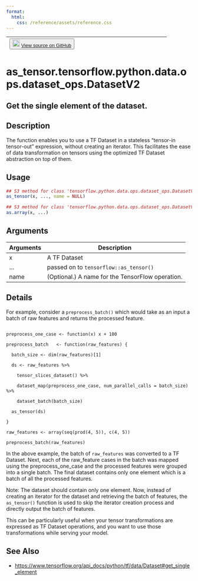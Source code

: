 ```yaml
---
format:
  html:
    css: /reference/assets/reference.css
---
```


| <button class="button"> ![](/reference/assets/GitHub-Mark-32px.png){width="20"} [View source on GitHub](https://github.com/rstudio/tfdatasets//blob/main/R/dataset_methods.R#L1524) </button> |
|:------------------------------:|:--------------------------------------:|

# as_tensor.tensorflow.python.data.ops.dataset_ops.DatasetV2

## Get the single element of the dataset.

## Description
The function enables you to use a TF Dataset in a stateless "tensor-in tensor-out" expression, without creating an iterator. This facilitates the ease of data transformation on tensors using the optimized TF Dataset abstraction on top of them. 


## Usage
```r
## S3 method for class 'tensorflow.python.data.ops.dataset_ops.DatasetV2'
as_tensor(x, ..., name = NULL) 

## S3 method for class 'tensorflow.python.data.ops.dataset_ops.DatasetV2'
as.array(x, ...) 
```

## Arguments
|Arguments|Description|
|---|---|
| x | A TF Dataset |
| ... | passed on to `tensorflow::as_tensor()` |
| name | (Optional.) A name for the TensorFlow operation. |

## Details

For example, consider a `preprocess_batch()` which would take as an input a batch of raw features and returns the processed feature. 

```

preprocess_one_case <- function(x) x + 100 

preprocess_batch   <- function(raw_features) { 

  batch_size <- dim(raw_features)[1] 

  ds <- raw_features %>% 

    tensor_slices_dataset() %>% 

    dataset_map(preprocess_one_case, num_parallel_calls = batch_size) %>% 

    dataset_batch(batch_size) 

  as_tensor(ds) 

} 

raw_features <- array(seq(prod(4, 5)), c(4, 5)) 

preprocess_batch(raw_features) 

```

In the above example, the batch of `raw_features` was converted to a TF Dataset. Next, each of the raw_feature cases in the batch was mapped using the preprocess_one_case and the processed features were grouped into a single batch. The final dataset contains only one element which is a batch of all the processed features. 

Note: The dataset should contain only one element. Now, instead of creating an iterator for the dataset and retrieving the batch of features, the `as_tensor()` function is used to skip the iterator creation process and directly output the batch of features. 

This can be particularly useful when your tensor transformations are expressed as TF Dataset operations, and you want to use those transformations while serving your model. 





## See Also
- [https://www.tensorflow.org/api_docs/python/tf/data/Dataset#get_single_element](https://www.tensorflow.org/api_docs/python/tf/data/Dataset#get_single_element)


